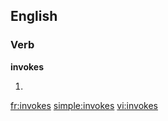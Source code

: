 
==English==

===Verb===
'''invokes'''

# {{third-person singular of|[[invoke]]}}

[[fr:invokes]]
[[simple:invokes]]
[[vi:invokes]]